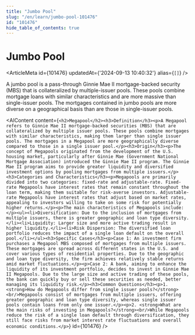 ```yaml
---
title: "Jumbo Pool"
slug: "/en/learn/jumbo-pool-101476"
id: "101476"
hide_table_of_contents: true
---
```



# Jumbo Pool

<ArticleMeta id={101476} updatedAt={'2024-09-13 10:40:32'} alias={`[]`} />
<div className='border-solid border-b border-t-0 my-4 border-[var(--ifm-color-gray-300)]' />

A jumbo pool is a pass-through Ginnie Mae II mortgage-backed security (MBS) that is collateralized by multiple-issuer pools. These pools combine mortgage loans with similar characteristics and are more massive than single-issuer pools. The mortgages contained in jumbo pools are more diverse on a geographical basis than are those in single-issuer pools.

<AIContent content={`<h2>Megapool</h2><h3>Definition</h3><p>A Megapool refers to Ginnie Mae II mortgage-backed securities (MBS) that are collateralized by multiple issuer pools. These pools combine mortgages with similar characteristics, making them larger than single issuer pools. The mortgages in a Megapool are more geographically diverse compared to those in a single issuer pool.</p><h3>Origin</h3><p>The concept of Megapools originated from the development of the U.S. housing market, particularly after Ginnie Mae (Government National Mortgage Association) introduced the Ginnie Mae II program. The Ginnie Mae II program aims to provide greater liquidity and diversified investment options by pooling mortgages from multiple issuers.</p><h3>Categories and Characteristics</h3><p>Megapools are primarily divided into two categories: fixed-rate and adjustable-rate. Fixed-rate Megapools have interest rates that remain constant throughout the loan term, making them suitable for risk-averse investors. Adjustable-rate Megapools have interest rates that adjust based on market rates, appealing to investors willing to take on some risk for potentially higher returns.</p><p>The main characteristics of Megapools include:</p><ul><li>Diversification: Due to the inclusion of mortgages from multiple issuers, there is greater geographic and loan type diversity.</li><li>Liquidity: Larger size and more active trading result in higher liquidity.</li><li>Risk Dispersion: The diversified loan portfolio reduces the impact of a single loan default on the overall pool.</li></ul><h3>Specific Cases</h3><p>Case 1: An investment firm purchases a Megapool MBS composed of mortgages from multiple issuers. These mortgages are spread across different states in the U.S. and cover various types of residential properties. Due to the geographic and loan type diversity, the firm achieves relatively stable returns amid market fluctuations.</p><p>Case 2: A bank, aiming to enhance the liquidity of its investment portfolio, decides to invest in Ginnie Mae II Megapools. Due to the large size and active trading of these pools, the bank can quickly buy or sell these securities as needed, better managing its liquidity risk.</p><h3>Common Questions</h3><p>1. <strong>How do Megapools differ from single issuer pools?</strong><br/>Megapools consist of mortgages from multiple issuers, offering greater geographic and loan type diversity, whereas single issuer pools contain loans from only one issuer.</p><p>2. <strong>What are the main risks of investing in Megapools?</strong><br/>While Megapools reduce the risk of a single loan default through diversification, they still face risks from market interest rate fluctuations and overall economic conditions.</p>`} id={101476} />
